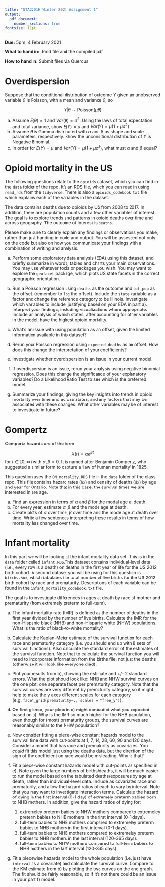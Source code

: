 ```yaml
---
title: "STA2201H Winter 2021 Assignment 1"
output: 
  pdf_document:
    number_sections: true
fontsize: 11pt
---
```


**Due:** 5pm, 4 February 2021

**What to hand in:** .Rmd file and the compiled pdf

**How to hand in:** Submit files via Quercus


# Overdispersion

Suppose that the conditional distribution of outcome $Y$ given an unobserved variable $\theta$ is Poisson, with a mean and variance $\theta$, so 

$$
Y|\theta \sim  \text{Poisson}(\mu\theta)
$$

a) Assume $E(\theta) = 1$ and $Var(\theta) = \sigma^2$. Using the laws of total expectation and total variance, show $E(Y) = \mu$ and $Var(Y) = \mu (1+ \mu\sigma^2)$. 
b) Assume $\theta$ is Gamma distributed with $\alpha$ and $\beta$ as shape and scale parameters, respectively. Show the unconditional distribution of $Y$ is Negative Binomial.
c) In order for $E(Y) = \mu$ and $Var(Y) = \mu (1+ \mu\sigma^2)$, what must $\alpha$ and $\beta$ equal?

\newpage

# Opioid mortality in the US

The following questions relate to the `opioids` dataset, which you can find in the `data` folder of the repo. It's an RDS file, which you can read in using `read_rds` from the `tidyverse`. There is also a `opioids_codebook.txt` file which explains each of the variables in the dataset. 

The data contains deaths due to opioids by US from 2008 to 2017. In addition, there are population counts and a few other variables of interest. The goal is to explore trends and patterns in opioid deaths over time and across geography. The outcome of interest is `deaths`. 

Please make sure to clearly explain any findings or observations you make, rather than just handing in code and output. You will be assessed not only on the code but also on how you communicate your findings with a combination of writing and analysis. 

a) Perform some exploratory data analysis (EDA) using this dataset, and briefly summarize in words, tables and charts your main observations. You may use whatever tools or packages you wish. You may want to explore the `geofacet` package, which plots US state facets in the correct geographic orientation. 

b) Run a Poisson regression using `deaths` as the outcome and `tot_pop` as the offset. (remember to `log` the offset). Include the `state` variable as a factor and change the reference category to be Illinois. Investigate which variables to include, justifying based on your EDA in part a). Interpret your findings, including visualizations where appropriate. Include an analysis of which states, after accounting for other variables in the model, have the highest opioid mortality. 

c) What's an issue with using population as an offset, given the limited information available in this dataset? 

d) Rerun your Poisson regression using `expected_deaths` as an offset. How does this change the interpretation of your coefficients? 

e) Investigate whether overdispersion is an issue in your current model. 

f) If overdispersion is an issue, rerun your analysis using negative binomial regression. Does this change the significance of your explanatory variables? Do a Likelihood Ratio Test to see which is the preferred model. 

g) Summarize your findings, giving the key insights into trends in opioid mortality over time and across states, and any factors that may be associated with these changes. What other variables may be of interest to investigate in future?


\newpage

# Gompertz 

Gompertz hazards are of the form

$$
\lambda(t) = \alpha e^{\beta t}
$$
for $t \in [0, \infty)$ with $\alpha, \beta>0$. It is named after Benjamin Gompertz, who suggested a similar form to capture a 'law of human mortality' in 1825. 

This question uses the `ON_mortality.RDS` file in the `data` folder of the class repo. This file contains hazard rates (`hx`) and density of deaths (`dx`) by age and year for Ontario. Note that in this case, the survival times we are interested in are age. 


a) Find an expression in terms of $\alpha$ and $\beta$ for the modal age at death. 
b) For every year, estimate $\alpha$, $\beta$ and the mode age at death.
c) Create plots of $\alpha$ over time, $\beta$ over time and the mode age at death over time. Write a few sentences interpreting these results in terms of how mortality has changed over time. 

\newpage 
# Infant mortality 

In this part we will be looking at the infant mortality data set. This is in the `data` folder called `infant.RDS`.This dataset contains individual-level data (i.e., every row is a death) on deaths in the first year of life for the US 2012 birth cohort. A second dataset you will be using for this question is `births.RDS`, which tabulates the total number of live births for the US 2012 birth cohort by race and prematurity. Descriptions of each variable can be found in the `infant_mortality_codebook.txt` file. 

The goal is to investigate differences in ages at death by race of mother and prematurity (from extremely preterm to full-term).

a) The infant mortality rate (IMR) is defined as the number of deaths in the first year divided by the number of live births. Calculate the IMR for the non-Hispanic black (NHB) and non-Hispanic white (NHW) populations. What is the ratio of black-to-white mortality?

b)  Calculate the Kaplan-Meier estimate of the survival function for each race and prematurity category (i.e. you should end up with 8 sets of survival functions). Also calculate the standard error of the estimates of the survival function. Note that to calculate the survival function you will need to incorporate information from the births file, not just the deaths (otherwise it will look like everyone died). 

c)  Plot your results from b), showing the estimate and +/- 2 standard errors. What the plot should look like: NHB and NHW survival curves on the one plot; one separate facet per prematurity category. Note that the survival curves are very different by prematurity category, so it might help to make the y axes different scales for each category (e.g. `facet_grid(prematurity~., scales = "free_y")`).

d)  On first glance, your plots in c) might contradict what you expected based on a). Why is the IMR so much higher for the NHB population, even though for (most) prematurity groups, the survival curves are reasonably similar to the NHW population?

e)  Now consider fitting a piece-wise constant hazards model to the survival time data with cut-points at 1, 7, 14, 28, 60, 90 and 120 days. Consider a model that has race and prematurity as covariates. You *could* fit this model just using the deaths data, but the direction of the sign of the coefficient on race would be misleading. Why is that?

f) Fit a piece-wise constant hazards model with cut-points as specified in e). Note given the large numbers of births/deaths, it will be much easier to run the model based on the tabulated deaths/exposures by age at death, rather than individual-level data. Include as covariates race and prematurity, and allow the hazard ratios of each to vary by interval. Note that you may want to investigate interaction terms. Calculate the hazard of dying in the first interval (0-1 day) of extremely preterm babies born to NHB mothers. In addition, give the hazard ratios of dying for:
    
    1) extremeley preterm babies to NHW mothers compared to extremeley preterm babies to NHB mothers in the first interval (0-1 days).
    2) full-term babies to NHB mothers compared to extremeley preterm babies to NHB mothers in the first interval (0-1 days).
    3) full-term babies to NHB mothers compared to extremeley preterm babies to NHB mothers in the last interval (120-365 days).
    4) full-term babies to NHW mothers compared to full-term babies to NHB mothers in the last interval (120-365 days).

g) Fit a piecewise hazards model to the whole population (i.e. just have `interval` as a covariate) and calculate the survival curve. Compare to the KM estimate from b) by plotting the two curves on the one graph. The fit should be fairly reasonable, so if it's not there could be an issue in your part f) model.



